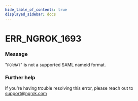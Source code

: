 ```yaml
---
hide_table_of_contents: true
displayed_sidebar: docs
---
```



# ERR_NGROK_1693

### Message

"`FORMAT`" is not a supported SAML nameid format.

### Further help

If you're having trouble resolving this error, please reach out to [support@ngrok.com](mailto:support@ngrok.com?subject=Help%20with%20ERR_NGROK_1693)

<ErrorDetails error="err_ngrok_1693" />

